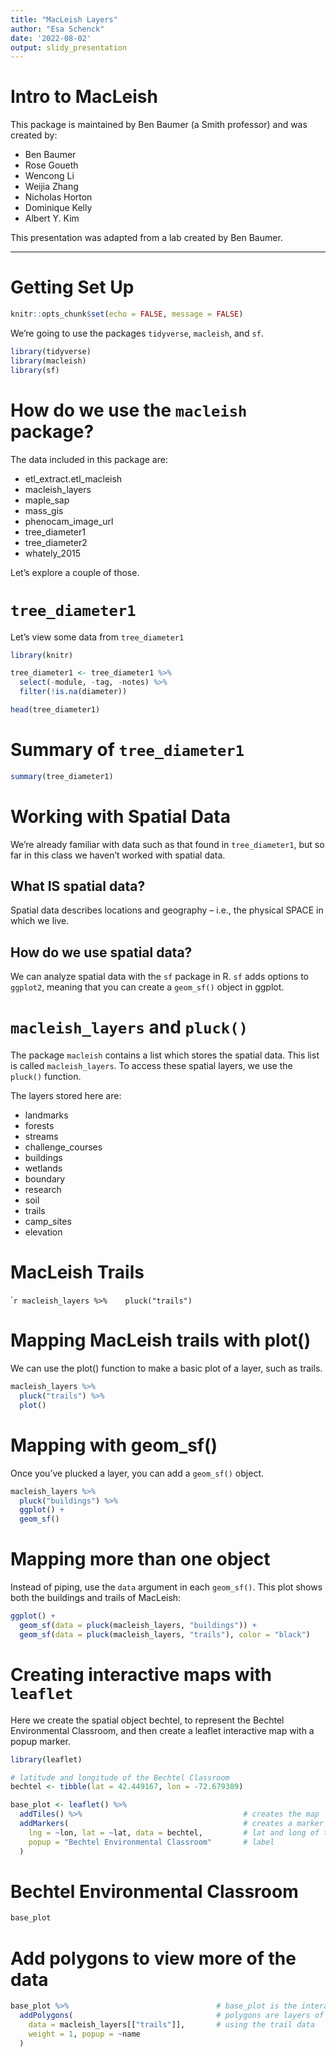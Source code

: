 ```yaml
---
title: "MacLeish Layers"
author: "Esa Schenck"
date: '2022-08-02'
output: slidy_presentation
---
```


# Intro to MacLeish


This package is maintained by Ben Baumer (a Smith professor) and was created by:

 - Ben Baumer 
 - Rose Goueth
 - Wencong Li 
 - Weijia Zhang 
 - Nicholas Horton
 - Dominique Kelly 
 - Albert Y. Kim
 
This presentation was adapted from a lab created by Ben Baumer.

---

# Getting Set Up 



```r
knitr::opts_chunk$set(echo = FALSE, message = FALSE)
```

We're going to use the packages `tidyverse`, `macleish`, and `sf`.

```r
library(tidyverse)
library(macleish)
library(sf)
```

# How do we use the `macleish` package?

The data included in this package are:

 - etl_extract.etl_macleish
 - macleish_layers
 - maple_sap 
 - mass_gis
 - phenocam_image_url
 - tree_diameter1
 - tree_diameter2 
 - whately_2015
 
Let's explore a couple of those.

# `tree_diameter1`

Let's view some data from `tree_diameter1`

```r
library(knitr)

tree_diameter1 <- tree_diameter1 %>% 
  select(-module, -tag, -notes) %>% 
  filter(!is.na(diameter))

head(tree_diameter1)
```

# Summary of `tree_diameter1`

```r
summary(tree_diameter1)
```

# Working with Spatial Data

We're already familiar with data such as that found in `tree_diameter1`, but so far in this class we haven't worked with spatial data.

## What IS spatial data?

Spatial data describes locations and geography -- i.e., the physical SPACE in which we live.

## How do we use spatial data?

We can analyze spatial data with the `sf` package in R. `sf` adds options to `ggplot2`, meaning that you can create a `geom_sf()` object in ggplot.

# `macleish_layers` and `pluck()`

The package `macleish` contains a list which stores the spatial data. This list is called `macleish_layers`. To access these spatial layers, we use the `pluck()` function.

The layers stored here are:

 - landmarks
 - forests
 - streams
 - challenge_courses
 - buildings
 - wetlands
 - boundary
 - research
 - soil
 - trails
 - camp_sites
 - elevation
  

# MacLeish Trails

````r
macleish_layers %>% 
  pluck("trails")
```

# Mapping MacLeish trails with plot()

We can use the plot() function to make a basic plot of a layer, such as trails.

```r
macleish_layers %>% 
  pluck("trails") %>% 
  plot()
```

# Mapping with geom_sf()

Once you've plucked a layer, you can add a `geom_sf()` object.

```r
macleish_layers %>%
  pluck("buildings") %>%
  ggplot() +
  geom_sf()
```

# Mapping more than one object

Instead of piping, use the `data` argument in each `geom_sf()`. This plot shows both the buildings and trails of MacLeish:

```r
ggplot() +
  geom_sf(data = pluck(macleish_layers, "buildings")) +
  geom_sf(data = pluck(macleish_layers, "trails"), color = "black")
```

# Creating interactive maps with `leaflet`

Here we create the spatial object bechtel, to represent the Bechtel Environmental Classroom, and then create a leaflet interactive map with a popup marker.

```r
library(leaflet)

# latitude and longitude of the Bechtel Classroom
bechtel <- tibble(lat = 42.449167, lon = -72.679389)

base_plot <- leaflet() %>%
  addTiles() %>%                                    # creates the map
  addMarkers(                                       # creates a marker on the classroom
    lng = ~lon, lat = ~lat, data = bechtel,         # lat and long of the classroom from "bechtel"
    popup = "Bechtel Environmental Classroom"       # label
  )
```

# Bechtel Environmental Classroom

```r
base_plot
```

# Add polygons to view more of the data

```r
base_plot %>%                                 # base_plot is the interactive map
  addPolygons(                                # polygons are layers of spatial data
    data = macleish_layers[["trails"]],       # using the trail data
    weight = 1, popup = ~name
  ) 
```

